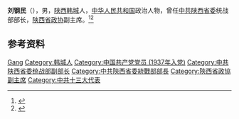 '''刘钢民'''（{{bd|1921年||2000年}}），男，[[陕西|陕西]][[韩城|韩城]]人，[[中华人民共和国|中华人民共和国]]政治人物，曾任[[中共陕西省委|中共陕西省委]]统战部部长，[[陕西省政协|陕西省政协]]副主席。<ref>{{cite book|title=中囯人名大辞典·当代人物卷|author=廖盖隆等编|year=1990|publisher=上海辞书出版社|location=上海|page=}}</ref><ref>{{Cite book|title=中国共产党名人录|author=于俊道主编|publisher=四川人民出版社|year=1997|isbn=|location=成都|pages=}}</ref>

== 参考资料 ==
{{reflist}}

{{中国人物小作品}}

{{Authority control}}
{{DEFAULTSORT:Liu刘}}
[[Category:刘姓|Gang]]
[[Category:韩城人|Category:韩城人]]
[[Category:中国共产党党员_(1937年入党)|Category:中国共产党党员 (1937年入党)]]
[[Category:中共陕西省委统战部副部长|Category:中共陕西省委统战部副部长]]
[[Category:中共陝西省委統戰部部長|Category:中共陝西省委統戰部部長]]
[[Category:陝西省政協副主席|Category:陝西省政協副主席]]
[[Category:中共十三大代表|Category:中共十三大代表]]